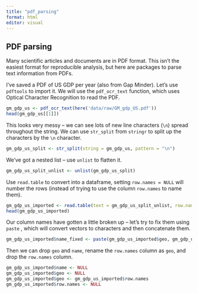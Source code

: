 ```yaml
---
title: "pdf_parsing"
format: html
editor: visual
---
```


## PDF parsing

Many scientific articles and documents are in PDF format. This isn't the easiest format for reproducible analysis, but here are packages to parse text information from PDFs.

I've saved a PDF of US GDP per year (also from Gap Minder). Let's use `pdftools` to import it. We will use the `pdf_ocr_text` function, which uses Optical Character Recognition to read the PDF.

```r
gm_gdp_us <- pdf_ocr_text(here('data/raw/GM_gdp_US.pdf'))
head(gm_gdp_us[[1]])
```

This looks very messy -- we can see lots of new line characters (`\n`) spread throughout the string. We can use `str_split` from `stringr` to split up the characters by the `\n` character.

```r
gm_gdp_us_split <- str_split(string = gm_gdp_us, pattern = "\n")
```

We've got a nested list -- use `unlist` to flatten it.

```r
gm_gdp_us_split_unlist <- unlist(gm_gdp_us_split)
```

Use `read.table` to convert into a dataframe, setting `row.names = NULL` will number the rows (instead of trying to use the column `row.names` to name them).

```r
gm_gdp_us_imported <- read.table(text = gm_gdp_us_split_unlist, row.names = NULL)
head(gm_gdp_us_imported)
```

Our column names have gotten a little broken up -- let's try to fix them using `paste` , which will convert vectors to characters and then concatenate them.

```r
gm_gdp_us_imported$name_fixed <- paste(gm_gdp_us_imported$geo, gm_gdp_us_imported$name, sep = " ")
```

Then we can drop `geo` and `name`, rename the `row.names` column as `geo`, and drop the `row.names` column.

```r
gm_gdp_us_imported$name <- NULL
gm_gdp_us_imported$geo <- NULL
gm_gdp_us_imported$geo <- gm_gdp_us_imported$row.names
gm_gdp_us_imported$row.names <- NULL

```
